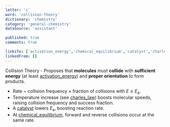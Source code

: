 ```yaml
---
letter: 'c'
word: 'collision-theory'
dictionary: 'chemistry'
category: 'general-chemistry'
dataSource: 'assistant'

published: true
comments: true

linksTo: ['activation_energy','chemical_equilibrium','catalyst','charles_law']
linkedFrom: []
---
```


<a id="collision_theory">Collision Theory</a> - Proposes that **molecules** must **collide** with **sufficient energy** (at least [activation_energy](#activation_energy)) and **proper orientation** to form products.

- Rate ~ collision frequency $\times$ fraction of collisions with $E \ge E_\mathrm{a}$.  
- Temperature increase (see [charles_law](#charles_law)) boosts molecular speeds, raising collision frequency and success fraction.
- A [catalyst](#catalyst) lowers $E_\mathrm{a}$, boosting reaction rate.
- At [chemical_equilibrium](#chemical_equilibrium), forward and reverse collisions occur at the same rate.

